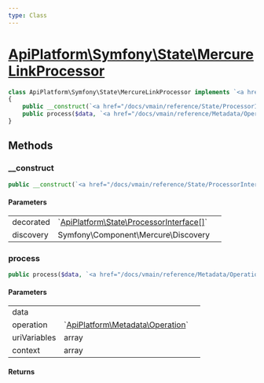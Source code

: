 ```yaml
---
type: Class
---
```


# [ApiPlatform\Symfony\State\MercureLinkProcessor](/docs/vmain/reference/Symfony/State/MercureLinkProcessor)



```php
class ApiPlatform\Symfony\State\MercureLinkProcessor implements `<a href="/docs/vmain/reference/State/ProcessorInterface">ApiPlatform\State\ProcessorInterface</a>`
{
    public __construct(`<a href="/docs/vmain/reference/State/ProcessorInterface">ApiPlatform\State\ProcessorInterface[]</a>` $decorated, Symfony\Component\Mercure\Discovery $discovery)
    public process($data, `<a href="/docs/vmain/reference/Metadata/Operation">ApiPlatform\Metadata\Operation</a>` $operation, array $uriVariables, array $context)
}
```
## Methods

### __construct



```php
public __construct(`<a href="/docs/vmain/reference/State/ProcessorInterface">ApiPlatform\State\ProcessorInterface[]</a>` $decorated, Symfony\Component\Mercure\Discovery $discovery)
```

#### Parameters

<table><tbody>
<tr><td>decorated</td><td>`<a href="/docs/vmain/reference/State/ProcessorInterface">ApiPlatform\State\ProcessorInterface[]</a>`</td><td></td></tr><tr><td>discovery</td><td>Symfony\Component\Mercure\Discovery</td><td></td></tr>
</tbody>
</table>

### process



```php
public process($data, `<a href="/docs/vmain/reference/Metadata/Operation">ApiPlatform\Metadata\Operation</a>` $operation, array $uriVariables, array $context)
```

#### Parameters

<table><tbody>
<tr><td>data</td><td></td><td></td></tr><tr><td>operation</td><td>`<a href="/docs/vmain/reference/Metadata/Operation">ApiPlatform\Metadata\Operation</a>`</td><td></td></tr><tr><td>uriVariables</td><td>array</td><td></td></tr><tr><td>context</td><td>array</td><td></td></tr>
</tbody>
</table>

#### Returns


